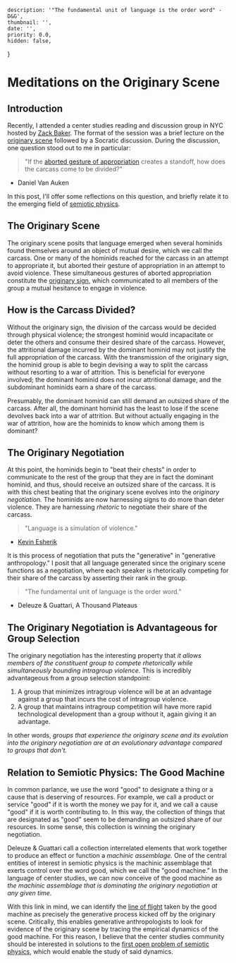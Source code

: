     description: '"The fundamental unit of language is the order word" - D&G',
    thumbnail: '',
    date: '',
    priority: 0.0,
    hidden: false,
}

# Meditations on the Originary Scene

## Introduction
Recently, I attended a center studies reading and discussion group in NYC hosted by [Zack Baker](https://twitter.com/zackabaker).
The format of the session was a brief lecture on the [originary scene](https://learn.generativeanthropology.com/wiki/Originary_Scene) followed by a Socratic discussion.
During the discussion, one question stood out to me in particular:

> "If the [aborted gesture of appropriation](https://learn.generativeanthropology.com/wiki/Aborted_Gesture_of_Appropriation) creates a standoff, how does the carcass come to be divided?"
- Daniel Van Auken

In this post, I'll offer some reflections on this question, and briefly relate it to the emerging field of [semiotic physics](/posts/semiotic-physics).

## The Originary Scene
The originary scene posits that language emerged when several hominids found themselves around an object of mutual desire, which we call the carcass.
One or many of the hominids reached for the carcass in an attempt to appropriate it, but aborted their gesture of appropriation in an attempt to avoid violence.
These simultaneous gestures of aborted appropriation constitute the [originary sign](https://learn.generativeanthropology.com/wiki/Aborted_Gesture_of_Appropriation), which communicated to all members of the group a mutual hesitance to engage in violence.

## How is the Carcass Divided?
Without the originary sign, the division of the carcass would be decided through physical violence; the strongest hominid would incapacitate or deter the others and consume their desired share of the carcass.
However, the attritional damage incurred by the dominant hominid may not justify the full appropriation of the carcass.
With the transmission of the originary sign, the hominid group is able to begin devising a way to split the carcass without resorting to a war of attrition.
This is beneficial for everyone involved; the dominant hominid does not incur attritional damage, and the subdominant hominids earn a share of the carcass.

Presumably, the dominant hominid can still demand an outsized share of the carcass.
After all, the dominant hominid has the least to lose if the scene devolves back into a war of attrition.
But without actually engaging in the war of attrition, how are the hominids to know which among them is dominant?

## The Originary Negotiation
At this point, the hominids begin to "beat their chests" in order to communicate to the rest of the group that they are in fact the dominant hominid, and thus, should receive an outsized share of the carcass.
It is with this chest beating that the originary scene evolves into the _originary negotiation._
The hominids are now harnessing signs to do more than deter violence.
They are harnessing _rhetoric_ to negotiate their share of the carcass.

> "Language is a simulation of violence."
- [Kevin Esherik](https://twitter.com/kev_esh)

It is this process of negotiation that puts the "generative" in "generative anthropology."
I posit that all language generated since the originary scene functions as a negotiation, where each speaker is rhetorically competing for their share of the carcass by asserting their rank in the group.

> "The fundamental unit of language is the order word."
- Deleuze \& Guattari, A Thousand Plateaus

## The Originary Negotiation is Advantageous for Group Selection
The originary negotiation has the interesting property that _it allows members of the constituent group to compete rhetorically while simultaneously bounding intragroup violence._
This is incredibly advantageous from a group selection standpoint:
1) A group that minimizes intragroup violence will be at an advantage against a group that incurs the cost of intragroup violence.
2) A group that maintains intragroup competition will have more rapid technological development than a group without it, again giving it an advantage.

In other words, _groups that experience the originary scene and its evolution into the originary negotiation are at an evolutionary advantage compared to groups that don't._

## Relation to Semiotic Physics: The Good Machine
In common parlance, we use the word "good" to designate a thing or a cause that is deserving of resources.
For example, we call a product or service "good" if it is worth the money we pay for it, and we call a cause "good" if it is worth contributing to.
In this way, the collection of things that are designated as "good" seem to be demanding an outsized share of our resources.
In some sense, this collection is winning the originary negotiation.

Deleuze \& Guattari call a collection interrelated elements that work together to produce an effect or function a _machinic assemblage._
One of the central entities of interest in semiotic physics is the machinic assemblage that exerts control over the word good, which we call the "good machine."
In the language of center studies, we can now conceive of the good machine as _the machinic assemblage that is dominating the originary negotiation at any given time._

With this link in mind, we can identify the [line of flight](https://en.wikipedia.org/wiki/Line_of_flight) taken by the good machine as precisely the generative process kicked off by the originary scene.
Critically, this enables generative anthropologists to look for evidence of the originary scene by tracing the empirical dynamics of the good machine.
For this reason, I believe that the center studies community should be interested in solutions to the [first open problem of semiotic physics](/posts/semiotic-physics), which would enable the study of said dynamics.